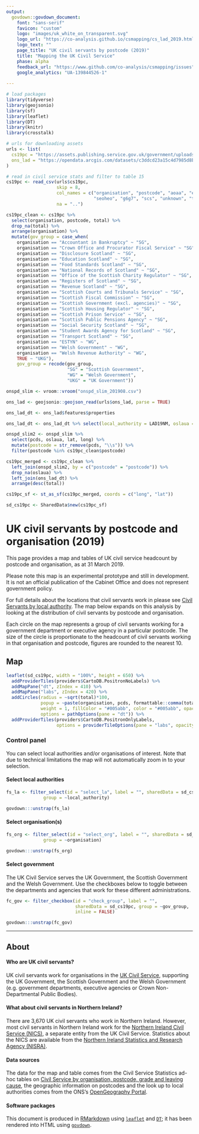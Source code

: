 ```yaml
---
output: 
  govdown::govdown_document:
    font: "sans-serif"
    favicon: "custom"
    logo: "images/uk_white_on_transparent.svg"
    logo_url: "https://co-analysis.github.io/csmapping/cs_lad_2019.html"
    logo_text: ""
    page_title: "UK civil servants by postcode (2019)"
    title: "Mapping the UK Civil Service"
    phase: alpha
    feedback_url: "https://www.github.com/co-analysis/csmapping/issues"
    google_analytics: "UA-139844526-1"
    
---
```


```r

# load packages
library(tidyverse)
library(geojsonio)
library(sf)
library(leaflet)
library(DT)
library(knitr)
library(crosstalk)

# urls for downloading assets
urls <- list(
  cs19pc = "https://assets.publishing.service.gov.uk/government/uploads/system/uploads/attachment_data/file/837270/Civil-servants-by-postcode-organisation-grade-and-leaving-cause__1__-_Staff_in_Post.csv",
  ons_lad = "https://opendata.arcgis.com/datasets/c3ddcd23a15c4d7985d8b36f1344b1db_0.geojson"
)

# read in civil service stats and filter to table 15
cs19pc <- read_csv(urls$cs19pc, 
                   skip = 8, 
                   col_names = c("organisation", "postcode", "aoaa", "eo", 
                                 "seoheo", "g6g7", "scs", "unknown", "total"), 
                   na = "..")

cs19pc_clean <- cs19pc %>%
  select(organisation, postcode, total) %>%
  drop_na(total) %>%
  arrange(organisation) %>%
  mutate(gov_group = case_when(
    organisation == "Accountant in Bankruptcy" ~ "SG",
    organisation == "Crown Office and Procurator Fiscal Service" ~ "SG",
    organisation == "Disclosure Scotland" ~ "SG",
    organisation == "Education Scotland" ~ "SG",
    organisation == "Food Standards Scotland" ~ "SG",
    organisation == "National Records of Scotland" ~ "SG",
    organisation == "Office of the Scottish Charity Regulator" ~ "SG",
    organisation == "Registers of Scotland" ~ "SG",
    organisation == "Revenue Scotland" ~ "SG",
    organisation == "Scottish Courts and Tribunals Service" ~ "SG",
    organisation == "Scottish Fiscal Commission" ~ "SG",
    organisation == "Scottish Government (excl. agencies)" ~ "SG",
    organisation == "Scottish Housing Regulator" ~ "SG",
    organisation == "Scottish Prison Service" ~ "SG",
    organisation == "Scottish Public Pensions Agency" ~ "SG",
    organisation == "Social Security Scotland" ~ "SG",
    organisation == "Student Awards Agency for Scotland" ~ "SG",
    organisation == "Transport Scotland" ~ "SG",
    organisation == "ESTYN" ~ "WG",
    organisation == "Welsh Government" ~ "WG",
    organisation == "Welsh Revenue Authority" ~ "WG",
    TRUE ~ "UKG"),
    gov_group = recode(gov_group, 
                       "SG" = "Scottish Government", 
                       "WG" = "Welsh Government",
                       "UKG" = "UK Government"))

onspd_slim <- vroom::vroom("onspd_slim_201908.csv")

ons_lad <- geojsonio::geojson_read(urls$ons_lad, parse = TRUE)

ons_lad_dt <- ons_lad$features$properties 

ons_lad_dt <- ons_lad_dt %>% select(local_authority = LAD19NM, oslaua = LAD19CD)

onspd_slim2 <- onspd_slim %>%
  select(pcds, oslaua, lat, long) %>%
  mutate(postcode = str_remove(pcds, "\\s")) %>%
  filter(postcode %in% cs19pc_clean$postcode)

cs19pc_merged <- cs19pc_clean %>%
  left_join(onspd_slim2, by = c("postcode" = "postcode")) %>%
  drop_na(oslaua) %>%
  left_join(ons_lad_dt) %>%
  arrange(desc(total))

cs19pc_sf <- st_as_sf(cs19pc_merged, coords = c("long", "lat"))

sd_cs19pc <- SharedData$new(cs19pc_sf)

```

# UK civil servants by postcode and organisation (2019)

::: {.lead-para}
This page provides a map and tables of UK civil service headcount by postcode and organisation, as at 31 March 2019.
:::

::: {.warning}
Please note this map is an experimental prototype and still in development. It is not an official publication of the Cabinet Office and does not represent government policy.
:::


For full details about the locations that civil servants work in please see [Civil Servants by local authority](cs_lad_2019.html). The map below expands on this analysis by looking at the distribution of civil servants by postcode and organisation.

Each circle on the map represents a group of civil servants working for a government department or executive agency in a particular postcode. The size of the circle is proportionate to the headcount of civil servants working in that organisation and postcode, figures are rounded to the nearest 10.

:::{.govuk-grid-row}

:::{.govuk-grid-column-two-thirds}
## Map
``` r
leaflet(sd_cs19pc, width = "100%", height = 650) %>%
  addProviderTiles(providers$CartoDB.PositronNoLabels) %>%
  addMapPane("dt", zIndex = 410) %>%
  addMapPane("labs", zIndex = 420) %>%
  addCircles(radius = ~sqrt(total)*100,
             popup = ~paste(organisation, pcds, formattable::comma(total, digits = 0), sep = "; "),
             weight = 1, fillColor = "#005abb", color = "#005abb", opacity = 0.5,
             options = pathOptions(pane = "dt")) %>%
  addProviderTiles(providers$CartoDB.PositronOnlyLabels, 
                   options = providerTileOptions(pane = "labs", opacity = 0.8))

```

:::

:::{.govuk-grid-column-one-third}

::: {.small-para}
### Control panel
You can select local authorities and/or organisations of interest. Note that due to technical limitations the map will not automatically zoom in to your selection.

#### Select local authorities
```r

fs_la <- filter_select(id = "select_la", label = "", sharedData = sd_cs19pc,
              group = ~local_authority)

govdown:::unstrap(fs_la)

```


#### Select organisation(s)
```r

fs_org <- filter_select(id = "select_org", label = "", sharedData = sd_cs19pc,
              group = ~organisation)

govdown:::unstrap(fs_org)

```

#### Select government
The UK Civil Service serves the UK Government, the Scottish Government and the Welsh Government. Use the checkboxes below to toggle between the departments and agencies that work for these different administrations.
```r

fc_gov <- filter_checkbox(id = "check_group", label = "",
                          sharedData = sd_cs19pc, group = ~gov_group,
                          inline = FALSE)

govdown:::unstrap(fc_gov)


```

:::

:::

:::

---

## About

#### Who are UK civil servants?
UK civil servants work for organisations in the [UK Civil Service](https://www.gov.uk/civil-service), supporting the UK Government, the Scottish Government and the Welsh Government (e.g. government departments, executive agencies or Crown Non-Departmental Public Bodies).

#### What about civil servants in Northern Ireland?
There are 3,670 UK civil servants who work in Northern Ireland. However, most civil servants in Northern Ireland work for the [Northern Ireland Civil Service (NICS)](https://www.finance-ni.gov.uk/topics/working-northern-ireland-civil-service), a separate entity from the UK Civil Service. Statistics about the NICS are available from the [Northern Ireland Statistics and Research Agency (NISRA)](https://www.nisra.gov.uk/statistics/government/ni-civil-service-human-resource-statistics).

#### Data sources
The data for the map and table comes from the Civil Service Statistics ad-hoc tables on [Civil Service by organisation, postcode, grade and leaving cause](https://www.gov.uk/government/statistics/civil-service-by-organisation-postcode-grade-and-leaving-cause), the geographic information on postcodes and the look up to local authorities comes from the ONS's [OpenGeography Portal](http://geoportal.statistics.gov.uk).

#### Software packages
This document is produced in [RMarkdown](http://rmarkdown.rstudio.com) using [`leaflet`](https://rstudio.github.io/leaflet/) and [`DT`](https://rstudio.github.io/DT/); it has been rendered into HTML using [`govdown`](https://ukgovdatascience.github.io/govdown/).
